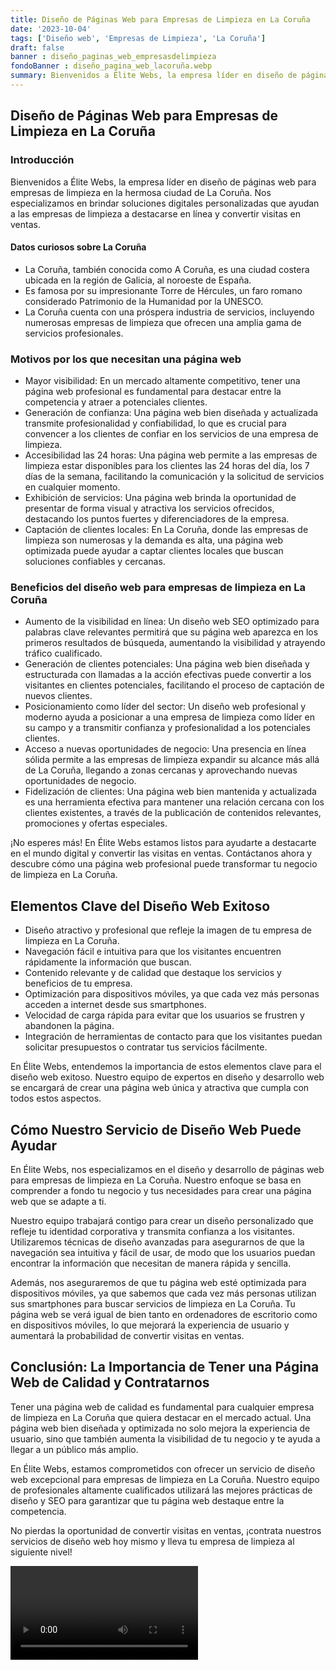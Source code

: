 ```yaml
---
title: Diseño de Páginas Web para Empresas de Limpieza en La Coruña
date: '2023-10-04'
tags: ['Diseño web', 'Empresas de Limpieza', 'La Coruña']
draft: false
banner : diseño_paginas_web_empresasdelimpieza
fondoBanner : diseño_pagina_web_lacoruña.webp
summary: Bienvenidos a Élite Webs, la empresa líder en diseño de páginas web para empresas de limpieza en la hermosa ciudad de La Coruña. Nos especializamos en brindar soluciones digitales personalizadas que ayudan a las empresas de limpieza a destacarse en línea y convertir visitas en ventas.
---
```


## Diseño de Páginas Web para Empresas de Limpieza en La Coruña

### Introducción

Bienvenidos a Élite Webs, la empresa líder en diseño de páginas web para empresas de limpieza en la hermosa ciudad de La Coruña. Nos especializamos en brindar soluciones digitales personalizadas que ayudan a las empresas de limpieza a destacarse en línea y convertir visitas en ventas.

#### Datos curiosos sobre La Coruña

- La Coruña, también conocida como A Coruña, es una ciudad costera ubicada en la región de Galicia, al noroeste de España.
- Es famosa por su impresionante Torre de Hércules, un faro romano considerado Patrimonio de la Humanidad por la UNESCO.
- La Coruña cuenta con una próspera industria de servicios, incluyendo numerosas empresas de limpieza que ofrecen una amplia gama de servicios profesionales.

### Motivos por los que necesitan una página web

- Mayor visibilidad: En un mercado altamente competitivo, tener una página web profesional es fundamental para destacar entre la competencia y atraer a potenciales clientes.
- Generación de confianza: Una página web bien diseñada y actualizada transmite profesionalidad y confiabilidad, lo que es crucial para convencer a los clientes de confiar en los servicios de una empresa de limpieza.
- Accesibilidad las 24 horas: Una página web permite a las empresas de limpieza estar disponibles para los clientes las 24 horas del día, los 7 días de la semana, facilitando la comunicación y la solicitud de servicios en cualquier momento.
- Exhibición de servicios: Una página web brinda la oportunidad de presentar de forma visual y atractiva los servicios ofrecidos, destacando los puntos fuertes y diferenciadores de la empresa.
- Captación de clientes locales: En La Coruña, donde las empresas de limpieza son numerosas y la demanda es alta, una página web optimizada puede ayudar a captar clientes locales que buscan soluciones confiables y cercanas.

### Beneficios del diseño web para empresas de limpieza en La Coruña

- Aumento de la visibilidad en línea: Un diseño web SEO optimizado para palabras clave relevantes permitirá que su página web aparezca en los primeros resultados de búsqueda, aumentando la visibilidad y atrayendo tráfico cualificado.
- Generación de clientes potenciales: Una página web bien diseñada y estructurada con llamadas a la acción efectivas puede convertir a los visitantes en clientes potenciales, facilitando el proceso de captación de nuevos clientes.
- Posicionamiento como líder del sector: Un diseño web profesional y moderno ayuda a posicionar a una empresa de limpieza como líder en su campo y a transmitir confianza y profesionalidad a los potenciales clientes.
- Acceso a nuevas oportunidades de negocio: Una presencia en línea sólida permite a las empresas de limpieza expandir su alcance más allá de La Coruña, llegando a zonas cercanas y aprovechando nuevas oportunidades de negocio.
- Fidelización de clientes: Una página web bien mantenida y actualizada es una herramienta efectiva para mantener una relación cercana con los clientes existentes, a través de la publicación de contenidos relevantes, promociones y ofertas especiales.

¡No esperes más! En Élite Webs estamos listos para ayudarte a destacarte en el mundo digital y convertir las visitas en ventas. Contáctanos ahora y descubre cómo una página web profesional puede transformar tu negocio de limpieza en La Coruña.

<GifSeo />

<Cta />

## Elementos Clave del Diseño Web Exitoso

- Diseño atractivo y profesional que refleje la imagen de tu empresa de limpieza en La Coruña.
- Navegación fácil e intuitiva para que los visitantes encuentren rápidamente la información que buscan.
- Contenido relevante y de calidad que destaque los servicios y beneficios de tu empresa.
- Optimización para dispositivos móviles, ya que cada vez más personas acceden a internet desde sus smartphones.
- Velocidad de carga rápida para evitar que los usuarios se frustren y abandonen la página.
- Integración de herramientas de contacto para que los visitantes puedan solicitar presupuestos o contratar tus servicios fácilmente.

En Élite Webs, entendemos la importancia de estos elementos clave para el diseño web exitoso. Nuestro equipo de expertos en diseño y desarrollo web se encargará de crear una página web única y atractiva que cumpla con todos estos aspectos.

## Cómo Nuestro Servicio de Diseño Web Puede Ayudar

En Élite Webs, nos especializamos en el diseño y desarrollo de páginas web para empresas de limpieza en La Coruña. Nuestro enfoque se basa en comprender a fondo tu negocio y tus necesidades para crear una página web que se adapte a ti.

Nuestro equipo trabajará contigo para crear un diseño personalizado que refleje tu identidad corporativa y transmita confianza a los visitantes. Utilizaremos técnicas de diseño avanzadas para asegurarnos de que la navegación sea intuitiva y fácil de usar, de modo que los usuarios puedan encontrar la información que necesitan de manera rápida y sencilla.

Además, nos aseguraremos de que tu página web esté optimizada para dispositivos móviles, ya que sabemos que cada vez más personas utilizan sus smartphones para buscar servicios de limpieza en La Coruña. Tu página web se verá igual de bien tanto en ordenadores de escritorio como en dispositivos móviles, lo que mejorará la experiencia de usuario y aumentará la probabilidad de convertir visitas en ventas.

## Conclusión: La Importancia de Tener una Página Web de Calidad y Contratarnos

Tener una página web de calidad es fundamental para cualquier empresa de limpieza en La Coruña que quiera destacar en el mercado actual. Una página web bien diseñada y optimizada no solo mejora la experiencia de usuario, sino que también aumenta la visibilidad de tu negocio y te ayuda a llegar a un público más amplio.

En Élite Webs, estamos comprometidos con ofrecer un servicio de diseño web excepcional para empresas de limpieza en La Coruña. Nuestro equipo de profesionales altamente cualificados utilizará las mejores prácticas de diseño y SEO para garantizar que tu página web destaque entre la competencia.

No pierdas la oportunidad de convertir visitas en ventas, ¡contrata nuestros servicios de diseño web hoy mismo y lleva tu empresa de limpieza al siguiente nivel!

<Video />

<CtaBot job='Empresas de Limpieza' city='La Coruña'/>

<Gmaps query='La Coruña+españa+maps' />